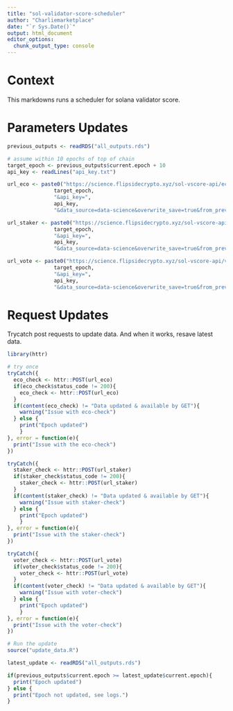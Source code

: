 ```yaml
---
title: "sol-validator-score-scheduler"
author: "Charliemarketplace"
date: "`r Sys.Date()`"
output: html_document
editor_options: 
  chunk_output_type: console
---
```


# Context

This markdowns runs a scheduler for solana validator score.

# Parameters Updates 

```r
previous_outputs <- readRDS("all_outputs.rds")

# assume within 10 epochs of top of chain 
target_epoch <- previous_outputs$current.epoch + 10 
api_key <- readLines("api_key.txt")

url_eco <- paste0("https://science.flipsidecrypto.xyz/sol-vscore-api/ecosystem_appdata?target_epoch=",
               target_epoch,
               "&api_key=",
               api_key,
               "&data_source=data-science&overwrite_save=true&from_previous=true")

url_staker <- paste0("https://science.flipsidecrypto.xyz/sol-vscore-api/validator_staker_stats?target_epoch=",
               target_epoch,
               "&api_key=",
               api_key,
               "&data_source=data-science&overwrite_save=true&from_previous=true")

url_vote <- paste0("https://science.flipsidecrypto.xyz/sol-vscore-api/validator_vote_stats?target_epoch=",
               target_epoch,
               "&api_key=",
               api_key,
               "&data_source=data-science&overwrite_save=true&from_previous=true")

```

# Request Updates 

Trycatch post requests to update data. And when it works, resave latest data.

```r
library(httr)

# try once 
tryCatch({
  eco_check <- httr::POST(url_eco)
  if(eco_check$status_code != 200){
    eco_check <- httr::POST(url_eco)
  }
  if(content(eco_check) != "Data updated & available by GET"){
    warning("Issue with eco-check")
  } else { 
    print("Epoch updated")
    }
}, error = function(e){
  print("Issue with the eco-check")
})

tryCatch({
  staker_check <- httr::POST(url_staker)
  if(staker_check$status_code != 200){
    staker_check <- httr::POST(url_staker)
  }
  if(content(staker_check) != "Data updated & available by GET"){
    warning("Issue with staker-check")
  } else { 
    print("Epoch updated")
    }
}, error = function(e){
  print("Issue with the staker-check")
})

tryCatch({
  voter_check <- httr::POST(url_vote)
  if(voter_check$status_code != 200){
    voter_check <- httr::POST(url_vote)
  }
  if(content(voter_check) != "Data updated & available by GET"){
    warning("Issue with voter-check")
  } else { 
    print("Epoch updated")
    }
}, error = function(e){
  print("Issue with the voter-check")
})

# Run the update 
source("update_data.R")

latest_update <- readRDS("all_outputs.rds")

if(previous_outputs$current.epoch >= latest_update$current.epoch){
  print("Epoch updated")
} else {
  print("Epoch not updated, see logs.")
}

```
